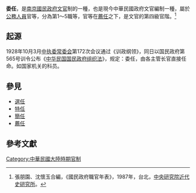 '''委任'''，是[[南京國民政府|南京國民政府]][[文官|文官]]制的一種，也是現今中華民國政府文官編制一種，屬於[[公務人員|公務人員]]官等，分為第1～5職等，官等在[[薦任|薦任]]之下，是文官的第四級官階。<ref>張朋園、沈懷玉合編，《國民政府職官年表》，1987年，台北，[[中央研究院近代史研究所|中央研究院近代史研究所]]。</ref>

==起源==
1928年10月3月[[中常会|中执委常委会]]第172次会议通过《训政纲领》，同日以国民政府第565号训令公布《[[中华民国国民政府|中华民国国民政府组织法]]》，规定：委任，由各主管长官直接任命。如国家机关的科员。
== 參見==
*[[選任|選任]]
*[[特任|特任]]
*[[簡任|簡任]]
*[[薦任|薦任]]

== 參考文獻 ==
<references/>
[[Category:中華民國大陸時期官制|Category:中華民國大陸時期官制]]
{{stub}}